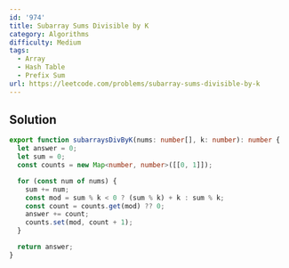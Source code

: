 ```yaml
---
id: '974'
title: Subarray Sums Divisible by K
category: Algorithms
difficulty: Medium
tags:
  - Array
  - Hash Table
  - Prefix Sum
url: https://leetcode.com/problems/subarray-sums-divisible-by-k
---
```


## Solution

```typescript filename="solution.ts" copy
export function subarraysDivByK(nums: number[], k: number): number {
  let answer = 0;
  let sum = 0;
  const counts = new Map<number, number>([[0, 1]]);

  for (const num of nums) {
    sum += num;
    const mod = sum % k < 0 ? (sum % k) + k : sum % k;
    const count = counts.get(mod) ?? 0;
    answer += count;
    counts.set(mod, count + 1);
  }

  return answer;
}
```
